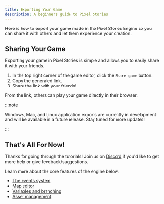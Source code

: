 ```yaml
---
title: Exporting Your Game
description: A beginners guide to Pixel Stories
---
```



Here is how to export your game made in the Pixel Stories Engine so you can share it with others and let them experience your creation.

## Sharing Your Game

Exporting your game in Pixel Stories is simple and allows you to easily share it with your friends.

<Steps>

1. In the top right corner of the game editor, click the `Share game` button.
2. Copy the generated link.
3. Share the link with your friends!

</Steps>

From the link, others can play your game directly in their browser.

:::note

Windows, Mac, and Linux application exports are currently in development and will be available in a future release. Stay tuned for more updates!

:::

## That's All For Now!

Thanks for going through the tutorials! Join us on [Discord](https://discord.gg/XN9EaUh26g) if you'd like to get more help or give feedback/suggestions.

Learn more about the core features of the engine below.

- [The events system](/features/events-system)
- [Map editor](/features/map-editor)
- [Variables and branching](/features/variables-and-branching)
- [Asset management](/features/asset-management)

